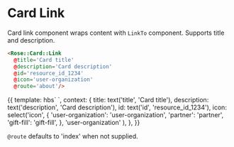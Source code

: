 
<Meta title="Rose|Card|Link" component="Link" />

# Card Link

Card link component wraps content with `LinkTo` component. Supports title and description.

```html
<Rose::Card::Link
  @title='Card title'
  @description='Card description'
  @id='resource_id_1234'
  @icon='user-organization'
  @route='about'/>
```

<Preview>
  <Story name="Basic">{{
    template: hbs`
      <Rose::Card::Link
        @title={{title}}
        @description={{description}}
        @id={{id}}
        @icon={{icon}}
      />
    `,
    context: {
      title: text('title', 'Card title'),
      description: text('description', 'Card description'),
      id: text('id', 'resource_id_1234'),
      icon: select('icon', {
          'user-organization': 'user-organization',
          'partner': 'partner',
          'gift-fill': 'gift-fill',
        },
        'user-organization'
      ),
    },
  }}</Story>
</Preview>

`@route` defaults to 'index' when not supplied.
